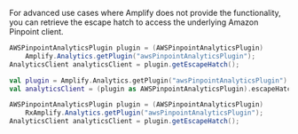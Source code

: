 For advanced use cases where Amplify does not provide the functionality, you can retrieve the escape hatch to access the underlying Amazon Pinpoint client.

<BlockSwitcher>
<CodeBlock name="Java">

```java
AWSPinpointAnalyticsPlugin plugin = (AWSPinpointAnalyticsPlugin)
    Amplify.Analytics.getPlugin("awsPinpointAnalyticsPlugin");
AnalyticsClient analyticsClient = plugin.getEscapeHatch();
```

</CodeBlock>
<CodeBlock name="Kotlin">

```kotlin
val plugin = Amplify.Analytics.getPlugin("awsPinpointAnalyticsPlugin")
val analyticsClient = (plugin as AWSPinpointAnalyticsPlugin).escapeHatch
```

</CodeBlock>
<CodeBlock name="RxJava">

```java
AWSPinpointAnalyticsPlugin plugin = (AWSPinpointAnalyticsPlugin)
    RxAmplify.Analytics.getPlugin("awsPinpointAnalyticsPlugin");
AnalyticsClient analyticsClient = plugin.getEscapeHatch();
```

</CodeBlock>
</BlockSwitcher>
